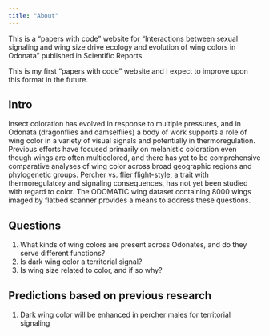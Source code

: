 ```yaml
---
title: "About"
---
```


This is a "papers with code" website for "Interactions between sexual signaling and wing size drive ecology and evolution of wing colors in Odonata" published in Scientific Reports.

This is my first "papers with code" website and I expect to improve upon this format in the future.

## Intro

Insect coloration has evolved in response to multiple pressures, and in Odonata (dragonflies and damselflies) a body of work supports a role of wing color in a variety of visual signals and potentially in thermoregulation. Previous efforts have focused primarily on melanistic coloration even though wings are often multicolored, and there has yet to be comprehensive comparative analyses of wing color across broad geographic regions and phylogenetic groups. Percher vs. flier flight-style, a trait with thermoregulatory and signaling consequences, has not yet been studied with regard to color. The ODOMATIC wing dataset containing 8000 wings imaged by flatbed scanner provides a means to address these questions.

## Questions

1.  What kinds of wing colors are present across Odonates, and do they serve different functions?
2.  Is dark wing color a territorial signal?
3.  Is wing size related to color, and if so why?

## Predictions based on previous research

1.  Dark wing color will be enhanced in percher males for territorial signaling
